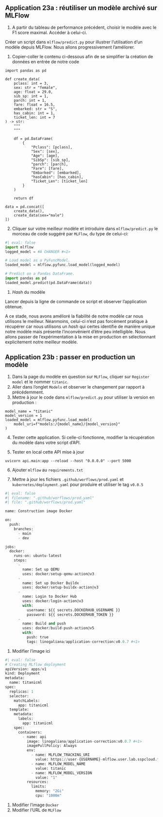 ::: {.callout-tip}
## Application 23a : réutiliser un modèle archivé sur MLFlow

1. A partir du tableau de performance précédent,
choisir le modèle avec le F1 score maximal. 
Accéder à celui-ci.

Créer un script dans `mlflow/predict.py` pour
illustrer l'utilisation d'un modèle
depuis MLFlow. Nous allons progressivement l'améliorer. 

1. Copier-coller le
contenu ci-dessous
afin de se simplifier la création de données en entrée
de notre code

```.python
import pandas as pd

def create_data(
    pclass: int = 3,
    sex: str = "female",
    age: float = 29.0,
    sib_sp: int = 1,
    parch: int = 1,
    fare: float = 16.5,
    embarked: str = "S",
    has_cabin: int = 1,
    ticket_len: int = 7
) -> str:
    """
    """

    df = pd.DataFrame(
        {
            "Pclass": [pclass],
            "Sex": [sex],
            "Age": [age],
            "SibSp": [sib_sp],
            "parch": [parch],
            "Fare": [fare],
            "Embarked": [embarked],
            "hasCabin": [has_cabin],
            "Ticket_Len": [ticket_len] 
        }
    )

    return df

data = pd.concat([
    create_data(),
    create_data(sex="male")
])
```

2. Cliquer sur votre meilleur modèle et introduire dans `mlflow/predict.py` 
le morceau de code suggéré
par `MLFlow`, du type de celui-ci:

```python
#| eval: false
import mlflow
logged_model = #A CHANGER #<1>

# Load model as a PyFuncModel.
loaded_model = mlflow.pyfunc.load_model(logged_model)

# Predict on a Pandas DataFrame.
import pandas as pd
loaded_model.predict(pd.DataFrame(data))
```
1. _Hash_ du modèle

Lancer depuis la ligne de commande ce script et observer l'application obtenue. 

:::

A ce stade, nous avons amélioré la fiabilité de notre modèle car
nous utilisons le meilleur. Néanmoins, celui-ci 
n'est pas forcément pratique à récupérer car nous utilisons
un _hash_ qui certes identifie de manière unique notre modèle
mais présente l'inconvénient d'être peu intelligible.
Nous allons passer de l'expérimentation à la mise
en production en sélectionnant explicitement notre meilleur modèle.  

::: {.callout-tip}
## Application 23b : passer en production un modèle

1. Dans la page du modèle en question sur `MLFlow`, cliquer sur `Register model`
et le nommer `titanic`. 
2. Aller dans l'onglet `Models` et observer le changement par rapport à précédemment. 
3. Mettre à jour le code dans `mlflow/predict.py` pour utiliser la version en 
production :

```.python
model_name = "titanic"
model_version = 1
loaded_model = mlflow.pyfunc.load_model(
    model_uri=f"models:/{model_name}/{model_version}"
)
```

4. Tester cette application. Si celle-ci fonctionne,
modifier la récupération du modèle dans votre script d'API. 

5. Tester en local cette API mise à jour

```.shell
uvicorn api.main:app --reload --host "0.0.0.0" --port 5000
```

6. Ajouter `mlflow` au `requirements.txt`

7. Mettre à jour
les fichiers `.github/worflows/prod.yaml` et `kubernetes/deployment.yaml`
pour produire et utiliser le tag `v0.0.5`

```python
#| eval: false
#| filename: ".github/worflows/prod.yaml"
#| file: ".github/worflows/prod.yaml"

name: Construction image Docker

on:
  push:
    branches:
      - main
      - dev

jobs:
  docker:
    runs-on: ubuntu-latest
    steps:
      -
        name: Set up QEMU
        uses: docker/setup-qemu-action@v3
      -
        name: Set up Docker Buildx
        uses: docker/setup-buildx-action@v3
      -
        name: Login to Docker Hub
        uses: docker/login-action@v3
        with:
          username: ${{ secrets.DOCKERHUB_USERNAME }}
          password: ${{ secrets.DOCKERHUB_TOKEN }}
      -
        name: Build and push
        uses: docker/build-push-action@v5
        with:
          push: true
          tags: linogaliana/application-correction:v0.0.7 #<1>
```
1. Modifier l'image ici


```python
#| eval: false
# Creating MLflow deployment
apiVersion: apps/v1
kind: Deployment
metadata:
  name: titanicml
spec:
  replicas: 1
  selector:
    matchLabels:
      app: titanicml
  template:
    metadata:
      labels:
        app: titanicml
    spec:
      containers:
        - name: api
          image: linogaliana/application-correction:v0.0.7 #<1>
          imagePullPolicy: Always
          env:
            - name: MLFLOW_TRACKING_URI
              value: https://user-{USERNAME}-mlflow.user.lab.sspcloud.fr #<2>
            - name: MLFLOW_MODEL_NAME
              value: titanic
            - name: MLFLOW_MODEL_VERSION
              value: "1"
          resources:
            limits:
              memory: "2Gi"
              cpu: "1000m"
```
1. Modifier l'image `Docker`
2. Modifier l'URL de `MLFlow`

:::


